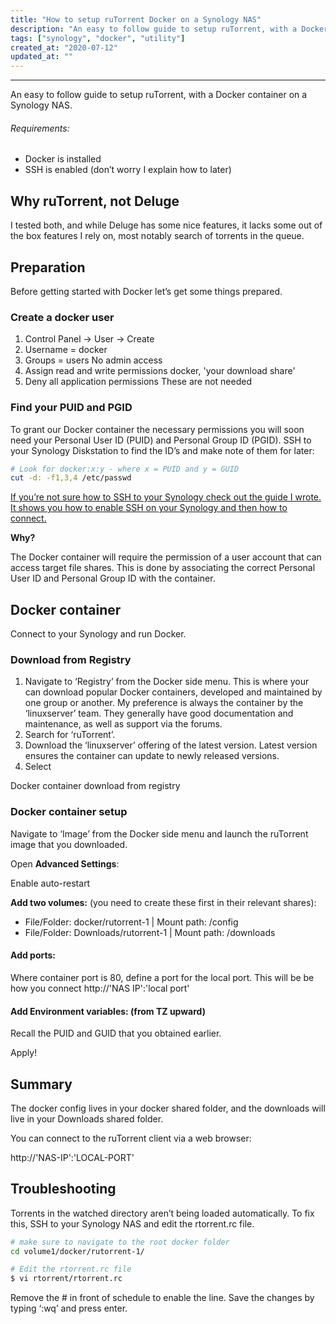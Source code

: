 ```yaml
---
title: "How to setup ruTorrent Docker on a Synology NAS"
description: "An easy to follow guide to setup ruTorrent, with a Docker container on a Synology NAS."
tags: ["synology", "docker", "utility"]
created_at: "2020-07-12"
updated_at: ""
---
```


---

An easy to follow guide to setup ruTorrent, with a Docker container on a Synology NAS.

###### Requirements:

- Docker is installed
- SSH is enabled (don’t worry I explain how to later)

## Why ruTorrent, not Deluge

I tested both, and while Deluge has some nice features, it lacks some out of the box features I rely on, most notably search of torrents in the queue.

## Preparation

Before getting started with Docker let’s get some things prepared.

### Create a docker user

1. Control Panel -> User -> Create
2. Username = docker
3. Groups = users
   No admin access
4. Assign read and write permissions
   docker, 'your download share'
5. Deny all application permissions
   These are not needed

### Find your PUID and PGID

To grant our Docker container the necessary permissions you will soon need your Personal User ID (PUID) and Personal Group ID (PGID). SSH to your Synology Diskstation to find the ID’s and make note of them for later:

```bash
# Look for docker:x:y - where x = PUID and y = GUID
cut -d: -f1,3,4 /etc/passwd
```

[If you’re not sure how to SSH to your Synology check out the guide I wrote. It shows you how to enable SSH on your Synology and then how to connect.](/posts/ssh-synology-nas)

**Why?**

The Docker container will require the permission of a user account that can access target file shares. This is done by associating the correct Personal User ID and Personal Group ID with the container.

## Docker container

Connect to your Synology and run Docker.

### Download from Registry

1. Navigate to ‘Registry’ from the Docker side menu.
   This is where your can download popular Docker containers, developed and maintained by one group or another. My preference is always the container by the ‘linuxserver’ team. They generally have good documentation and maintenance, as well as support via the forums.
2. Search for ‘ruTorrent’.
3. Download the ‘linuxserver’ offering of the latest version.
   Latest version ensures the container can update to newly released versions.
4. Select

<CustomImage
  src="https://raw.githubusercontent.com/clintvidler/mdx-articles/main/images/synology-docker-container-download-registry.png"
  alt="Docker container download from registry"
/>

Docker container download from registry

### Docker container setup

Navigate to ‘Image’ from the Docker side menu and launch the ruTorrent image that you downloaded.

Open **Advanced Settings**:

Enable auto-restart

**Add two volumes:** (you need to create these first in their relevant shares):

- File/Folder: docker/rutorrent-1 | Mount path: /config
- File/Folder: Downloads/rutorrent-1 | Mount path: /downloads

#### Add ports:

Where container port is 80, define a port for the local port. This will be be how you connect http://'NAS IP':'local port'

#### Add Environment variables: (from TZ upward)

Recall the PUID and GUID that you obtained earlier.

<CustomImage
  src="https://raw.githubusercontent.com/clintvidler/mdx-articles/main/images/synology-rutorrent-docker-environment-variables.png"
  alt="rutorrent docker environment variables"
/>

Apply!

## Summary

The docker config lives in your docker shared folder, and the downloads will live in your Downloads shared folder.

You can connect to the ruTorrent client via a web browser:

http://'NAS-IP':'LOCAL-PORT'

## Troubleshooting

Torrents in the watched directory aren’t being loaded automatically. To fix this, SSH to your Synology NAS and edit the rtorrent.rc file.

```bash
# make sure to navigate to the root docker folder
cd volume1/docker/rutorrent-1/

# Edit the rtorrent.rc file
$ vi rtorrent/rtorrent.rc
```

Remove the # in front of schedule to enable the line. Save the changes by typing ‘:wq’ and press enter.
